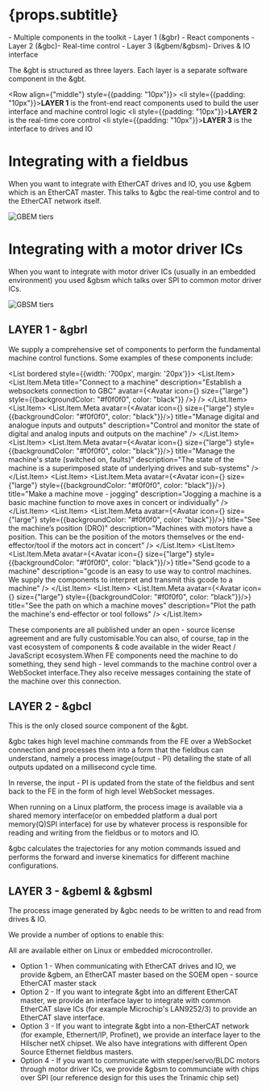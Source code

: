 

# {props.subtitle}

<Tldr>
- Multiple components in the toolkit
- Layer 1 (&gbr) - React components
- Layer 2 (&gbc)- Real-time control
- Layer 3 (&gbem/&gbsm)- Drives & IO interface
</Tldr>

The &gbt is structured as three layers.
Each layer is a separate software component in the &gbt.

<Row align={"middle"} style={{padding: "10px"}}>
    <Col span={2}/>
    <Col span={22}>
        <li style={{padding: "10px"}}><b>LAYER 1</b> is the front-end react components used to build the user interface and machine control logic</li>
        <li style={{padding: "10px"}}><b>LAYER 2</b> is the real-time core control</li>
        <li style={{padding: "10px"}}><b>LAYER 3</b> is the interface to drives and IO</li>
    </Col>
</Row>

# Integrating with a fieldbus

When you want to integrate with EtherCAT drives and IO, you use &gbem which is an EtherCAT master. This talks to &gbc the real-time control and to the EtherCAT network itself.

<img src={TiersImage1} alt="GBEM tiers"/>

# Integrating with a motor driver ICs

When you want to integrate with motor driver ICs (usually in an embedded environment) you used &gbsm which talks over SPI to common motor driver ICs.

<img src={TiersImage2} alt="GBSM tiers"/>

## LAYER 1 - &gbrl

We supply a comprehensive set of components to perform the fundamental machine control functions. Some examples of these components include:

<List bordered style={{width: '700px', margin: '20px'}}>
    <List.Item>
        <List.Item.Meta
            title="Connect to a machine"
            description="Establish a websockets connection to GBC"
            avatar={<Avatar
                icon={<ApiOutlined/>}
                size={"large"}
                style={{backgroundColor: "#f0f0f0", color: "black"}}
            />}
        />
    </List.Item>
    <List.Item>
        <List.Item.Meta
            avatar={<Avatar
                icon={<FieldBinaryOutlined/>} size={"large"} style={{backgroundColor: "#f0f0f0", color: "black"}}/>}
            title="Manage digital and analogue inputs and outputs"
            description="Control and monitor the state of digital and analog inputs and outputs on the machine"
        />
    </List.Item>
    <List.Item>
        <List.Item.Meta
            avatar={<Avatar
                icon={<ApartmentOutlined/>} size={"large"} style={{backgroundColor: "#f0f0f0", color: "black"}}/>}
            title="Manage the machine's state (switched on, faults)"
            description="The state of the machine is a superimposed state of underlying drives and sub-systems"
        />
    </List.Item>
    <List.Item>
        <List.Item.Meta
            avatar={<Avatar
                icon={<StepForwardOutlined />} size={"large"} style={{backgroundColor: "#f0f0f0", color: "black"}}/>}
            title="Make a machine move - jogging"
            description="Jogging a machine is a basic machine function to move axes in concert or individually"
        />
    </List.Item>
    <List.Item>
        <List.Item.Meta
            avatar={<Avatar
                icon={<DashboardOutlined />} size={"large"} style={{backgroundColor: "#f0f0f0", color: "black"}}/>}
            title="See the machine’s position (DRO)"
            description="Machines with motors have a position. This can be the position of the motors themselves or the end-effector/tool if the motors act in concert"
        />
    </List.Item>
    <List.Item>
        <List.Item.Meta
            avatar={<Avatar
                icon={<DownloadOutlined />} size={"large"} style={{backgroundColor: "#f0f0f0", color: "black"}}/>}
            title="Send gcode to a machine"
            description="gcode is an easy to use way to control machines. We supply the components to interpret and transmit this gcode to a machine"
        />
    </List.Item>
    <List.Item>
        <List.Item.Meta
            avatar={<Avatar
                icon={<EyeOutlined />} size={"large"} style={{backgroundColor: "#f0f0f0", color: "black"}}/>}
            title="See the path on which a machine moves"
            description="Plot the path the machine's end-effector or tool follows"
        />
    </List.Item>
</List>



These components are all published under an open - source license agreement and are fully customisable.You can also, of course, tap in the vast ecosystem of components & code available in the wider React / JavaScript ecosystem.When FE components need the machine to do something, they send high - level commands to the machine control over a WebSocket interface.They also receive messages containing the state of the machine over this connection.


## LAYER 2 - &gbcl

This is the only closed source component of the &gbt.

&gbc takes high level machine commands from the FE over a WebSocket connection and processes them into a form that the fieldbus can understand, namely a process image(output - PI) detailing the state of all outputs updated on a millisecond cycle time.

In reverse, the input - PI is updated from the state of the fieldbus and sent back to the FE in the form of high level WebSocket messages.

When running on a Linux platform, the process image is available via a shared memory interface(or on embedded platform a dual port memory(Q)SPI interface) for use by whatever process is responsible for reading and writing from the fieldbus or to motors and IO.

&gbc calculates the trajectories for any motion commands issued and performs the forward and inverse kinematics for different machine configurations.

## LAYER 3 - &gbeml & &gbsml

The process image generated by &gbc needs to be written to and read from drives & IO.

We provide a number of options to enable this:

All are available either on Linux or embedded microcontroller.

* Option 1 - When communicating with EtherCAT drives and IO, we provide &gbem, an EtherCAT master based on the SOEM open - source EtherCAT master stack
* Option 2 - If you want to integrate &gbt into an different EtherCAT master, we provide an interface layer to integrate with common EtherCAT slave ICs (for example Microchip's LAN9252/3) to provide an EtherCAT slave interface.
* Option 3 - If you want to  integrate &gbt into a non-EtherCAT network (for example, Ethernert/IP, Profinet), we provide an interface layer to the Hilscher netX chipset. We also have integrations with different Open Source Ethernet fieldbus masters.
* Option 4 - If you want to communicate with stepper/servo/BLDC motors through motor driver ICs, we provide &gbsm to communciate with chips over SPI (our reference design for this uses the Trinamic chip set)


